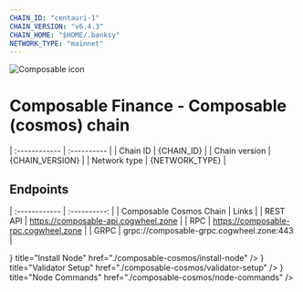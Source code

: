 ```yaml
---
CHAIN_ID: "centauri-1"
CHAIN_VERSION: "v6.4.3"
CHAIN_HOME: "$HOME/.banksy"
NETWORK_TYPE: "mainnet"
---
```


![Composable icon](/public/icons/composableIcon.webp)

# Composable Finance - Composable (cosmos) chain


| :------------      | :----------      |
| Chain ID           | {CHAIN_ID}       |
| Chain version      | {CHAIN_VERSION}  |
| Network type       | {NETWORK_TYPE}   |

## Endpoints

| :------------           | :----------:                              |
| Composable Cosmos Chain | Links                                     |
| REST API                | https://composable-api.cogwheel.zone      |
| RPC                     | https://composable-rpc.cogwheel.zone      |
| GRPC                    | grpc://composable-grpc.cogwheel.zone:443  |

<Cards>
  <Card
    icon={<ChevronRightIcon />}
    title="Install Node"
    href="./composable-cosmos/install-node"
  />
  <Card
    icon={<ChevronRightIcon />}
    title="Validator Setup"
    href="./composable-cosmos/validator-setup"
  />
  <Card
    icon={<ChevronRightIcon />}
    title="Node Commands"
    href="./composable-cosmos/node-commands"
  />
</Cards>
